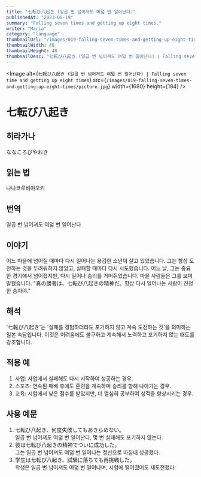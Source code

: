 ```yaml
---
title: "七転び八起き (일곱 번 넘어져도 여덟 번 일어난다)"
publishedAt: "2023-08-19"
summary: "Falling seven times and getting up eight times."
writer: "Maria"
category: "language"
thumbnailUrl: "/images/019-falling-seven-times-and-getting-up-eight-times/picture.jpg"
thumbnailWidth: 48
thumbnailHeight: 48
thumbnailDesc: "七転び八起き (일곱 번 넘어져도 여덟 번 일어난다) | Falling seven time and getting up eight times"
---
```


<Image
  alt={`七転び八起き (일곱 번 넘어져도 여덟 번 일어난다) | Falling seven time and getting up eight times`}
  src={`/images/019-falling-seven-times-and-getting-up-eight-times/picture.jpg`}
  width={1680}
  height={184}
/>

# 七転び八起き

## 히라가나

ななころびやおき

## 읽는 법

나나코로비야오키

## 번역

일곱 번 넘어져도 여덟 번 일어난다

## 이야기

어느 마을에 넘어질 때마다 다시 일어나는 용감한 소년이 살고 있었습니다. 그는 항상 도전하는 것을 두려워하지 않았고, 실패할 때마다 다시 시도했습니다. 어느 날, 그는 중요한 경기에서 넘어졌지만, 다시 일어나 승리를 거머쥐었습니다. 마을 사람들은 그를 보며 말했습니다. "真の勝者は、七転び八起きの精神だ。항상 다시 일어나는 사람이 진정한 승자야."

## 해석

'七転び八起き'는 '실패를 경험하더라도 포기하지 않고 계속 도전하는 것'을 의미하는 일본 속담입니다. 이것은 어려움에도 불구하고 계속해서 노력하고 포기하지 않는 태도를 강조합니다.

## 적용 예

1. 사업: 사업에서 실패해도 다시 시작하여 성공하는 경우.
2. 스포츠: 연속된 패배 후에도 훈련을 계속하며 승리를 향해 나아가는 경우.
3. 교육: 시험에서 낮은 점수를 받았지만, 더 열심히 공부하여 성적을 향상시키는 경우.

## 사용 예문

1. 七転び八起き、何度失敗してもあきらめない。<br /> 일곱 번 넘어져도 여덟 번 일어난다, 몇 번 실패해도 포기하지 않는다.
2. 彼は七転び八起きの精神でついに成功した。<br /> 그는 일곱 번 넘어져도 여덟 번 일어나는 정신으로 마침내 성공했다.
3. 学生は七転び八起き、試験に落ちても再挑戦した。<br /> 학생은 일곱 번 넘어져도 여덟 번 일어나며, 시험에 떨어졌어도 재도전했다.
